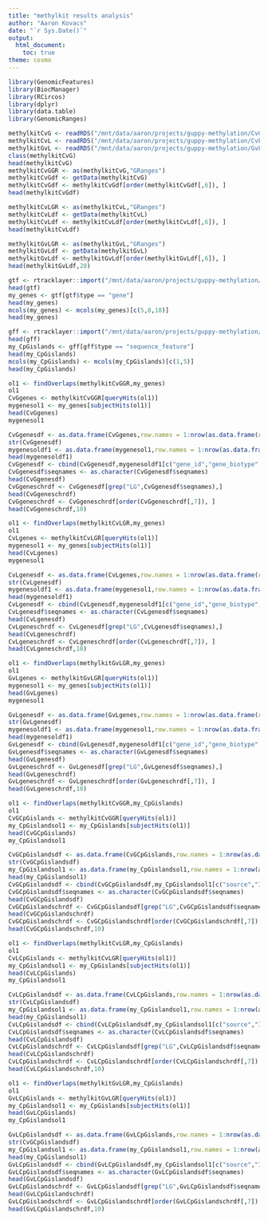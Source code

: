 ```yaml
---
title: "methylkit results analysis"
author: "Aaron Kovacs"
date: "`r Sys.Date()`"
output:
  html_document:
    toc: true
theme: cosmo
---
```


```r

library(GenomicFeatures)
library(BiocManager)
library(RCircos)
library(dplyr)
library(data.table)
library(GenomicRanges)

methylkitCvG <- readRDS("/mnt/data/aaron/projects/guppy-methylation/CvG_mydiff.rds")
methylkitCvL <- readRDS("/mnt/data/aaron/projects/guppy-methylation/CvL_mydiff.rds")
methylkitGvL <- readRDS("/mnt/data/aaron/projects/guppy-methylation/GvL_mydiff.rds")
class(methylkitCvG)
head(methylkitCvG)
methylkitCvGGR <- as(methylkitCvG,"GRanges")
methylkitCvGdf <- getData(methylkitCvG)
methylkitCvGdf <- methylkitCvGdf[order(methylkitCvGdf[,6]), ]
head(methylkitCvGdf)

methylkitCvLGR <- as(methylkitCvL,"GRanges")
methylkitCvLdf <- getData(methylkitCvL)
methylkitCvLdf <- methylkitCvLdf[order(methylkitCvLdf[,6]), ]
head(methylkitCvLdf)

methylkitGvLGR <- as(methylkitGvL,"GRanges")
methylkitGvLdf <- getData(methylkitGvL)
methylkitGvLdf <- methylkitGvLdf[order(methylkitGvLdf[,6]), ]
head(methylkitGvLdf,20)

```


```r

gtf <- rtracklayer::import("/mnt/data/aaron/projects/guppy-methylation/Poecilia_reticulata.Guppy_female_1.0_MT.103.gtf")
head(gtf)
my_genes <- gtf[gtf$type == "gene"]
head(my_genes)
mcols(my_genes) <- mcols(my_genes)[c(5,8,18)]
head(my_genes)

gff <- rtracklayer::import("/mnt/data/aaron/projects/guppy-methylation/Poecilia_reticulata.Guppy_female_1.0_MT.dna_sm.toplevel_out.gff")
head(gff)
my_CpGislands <- gff[gff$type == "sequence_feature"]
head(my_CpGislands)
mcols(my_CpGislands) <- mcols(my_CpGislands)[c(1,5)]
head(my_CpGislands)

```






```r

ol1 <- findOverlaps(methylkitCvGGR,my_genes)
ol1
CvGgenes <- methylkitCvGGR[queryHits(ol1)]
mygenesol1 <- my_genes[subjectHits(ol1)]
head(CvGgenes)
mygenesol1

CvGgenesdf <- as.data.frame(CvGgenes,row.names = 1:nrow(as.data.frame(ranges(CvGgenes))))
str(CvGgenesdf)
mygenesoldf1 <- as.data.frame(mygenesol1,row.names = 1:nrow(as.data.frame(ranges(mygenesol1))))
head(mygenesoldf1)
CvGgenesdf <- cbind(CvGgenesdf,mygenesoldf1[c("gene_id","gene_biotype","gene_name")])
CvGgenesdf$seqnames <- as.character(CvGgenesdf$seqnames)
head(CvGgenesdf)
CvGgeneschrdf <- CvGgenesdf[grep("LG",CvGgenesdf$seqnames),]
head(CvGgeneschrdf)
CvGgeneschrdf <- CvGgeneschrdf[order(CvGgeneschrdf[,7]), ]
head(CvGgeneschrdf,10)


```







```r

ol1 <- findOverlaps(methylkitCvLGR,my_genes)
ol1
CvLgenes <- methylkitCvLGR[queryHits(ol1)]
mygenesol1 <- my_genes[subjectHits(ol1)]
head(CvLgenes)
mygenesol1

CvLgenesdf <- as.data.frame(CvLgenes,row.names = 1:nrow(as.data.frame(ranges(CvLgenes))))
str(CvLgenesdf)
mygenesoldf1 <- as.data.frame(mygenesol1,row.names = 1:nrow(as.data.frame(ranges(mygenesol1))))
head(mygenesoldf1)
CvLgenesdf <- cbind(CvLgenesdf,mygenesoldf1[c("gene_id","gene_biotype","gene_name")])
CvLgenesdf$seqnames <- as.character(CvLgenesdf$seqnames)
head(CvLgenesdf)
CvLgeneschrdf <- CvLgenesdf[grep("LG",CvLgenesdf$seqnames),]
head(CvLgeneschrdf)
CvLgeneschrdf <- CvLgeneschrdf[order(CvLgeneschrdf[,7]), ]
head(CvLgeneschrdf,10)

```




```r

ol1 <- findOverlaps(methylkitGvLGR,my_genes)
ol1
GvLgenes <- methylkitGvLGR[queryHits(ol1)]
mygenesol1 <- my_genes[subjectHits(ol1)]
head(GvLgenes)
mygenesol1

GvLgenesdf <- as.data.frame(GvLgenes,row.names = 1:nrow(as.data.frame(ranges(GvLgenes))))
str(GvLgenesdf)
mygenesoldf1 <- as.data.frame(mygenesol1,row.names = 1:nrow(as.data.frame(ranges(mygenesol1))))
head(mygenesoldf1)
GvLgenesdf <- cbind(GvLgenesdf,mygenesoldf1[c("gene_id","gene_biotype","gene_name")])
GvLgenesdf$seqnames <- as.character(GvLgenesdf$seqnames)
head(GvLgenesdf)
GvLgeneschrdf <- GvLgenesdf[grep("LG",GvLgenesdf$seqnames),]
head(GvLgeneschrdf)
GvLgeneschrdf <- GvLgeneschrdf[order(GvLgeneschrdf[,7]), ]
head(GvLgeneschrdf,10)

```



```r

ol1 <- findOverlaps(methylkitCvGGR,my_CpGislands)
ol1
CvGCpGislands <- methylkitCvGGR[queryHits(ol1)]
my_CpGislandsol1 <- my_CpGislands[subjectHits(ol1)]
head(CvGCpGislands)
my_CpGislandsol1

CvGCpGislandsdf <- as.data.frame(CvGCpGislands,row.names = 1:nrow(as.data.frame(ranges(CvGCpGislands))))
str(CvGCpGislandsdf)
my_CpGislandsol1 <- as.data.frame(my_CpGislandsol1,row.names = 1:nrow(as.data.frame(ranges(my_CpGislandsol1))))
head(my_CpGislandsol1)
CvGCpGislandsdf <- cbind(CvGCpGislandsdf,my_CpGislandsol1[c("source","ID")])
CvGCpGislandsdf$seqnames <- as.character(CvGCpGislandsdf$seqnames)
head(CvGCpGislandsdf)
CvGCpGislandschrdf <- CvGCpGislandsdf[grep("LG",CvGCpGislandsdf$seqnames),]
head(CvGCpGislandschrdf)
CvGCpGislandschrdf <- CvGCpGislandschrdf[order(CvGCpGislandschrdf[,7]), ]
head(CvGCpGislandschrdf,10)

```

```r

ol1 <- findOverlaps(methylkitCvLGR,my_CpGislands)
ol1
CvLCpGislands <- methylkitCvLGR[queryHits(ol1)]
my_CpGislandsol1 <- my_CpGislands[subjectHits(ol1)]
head(CvLCpGislands)
my_CpGislandsol1

CvLCpGislandsdf <- as.data.frame(CvLCpGislands,row.names = 1:nrow(as.data.frame(ranges(CvLCpGislands))))
str(CvLCpGislandsdf)
my_CpGislandsol1 <- as.data.frame(my_CpGislandsol1,row.names = 1:nrow(as.data.frame(ranges(my_CpGislandsol1))))
head(my_CpGislandsol1)
CvLCpGislandsdf <- cbind(CvLCpGislandsdf,my_CpGislandsol1[c("source","ID")])
CvLCpGislandsdf$seqnames <- as.character(CvLCpGislandsdf$seqnames)
head(CvLCpGislandsdf)
CvLCpGislandschrdf <- CvLCpGislandsdf[grep("LG",CvLCpGislandsdf$seqnames),]
head(CvLCpGislandschrdf)
CvLCpGislandschrdf <- CvLCpGislandschrdf[order(CvLCpGislandschrdf[,7]), ]
head(CvLCpGislandschrdf,10)

```


```r

ol1 <- findOverlaps(methylkitGvLGR,my_CpGislands)
ol1
GvLCpGislands <- methylkitGvLGR[queryHits(ol1)]
my_CpGislandsol1 <- my_CpGislands[subjectHits(ol1)]
head(GvLCpGislands)
my_CpGislandsol1

GvLCpGislandsdf <- as.data.frame(GvLCpGislands,row.names = 1:nrow(as.data.frame(ranges(GvLCpGislands))))
str(CvGCpGislandsdf)
my_CpGislandsol1 <- as.data.frame(my_CpGislandsol1,row.names = 1:nrow(as.data.frame(ranges(my_CpGislandsol1))))
head(my_CpGislandsol1)
GvLCpGislandsdf <- cbind(GvLCpGislandsdf,my_CpGislandsol1[c("source","ID")])
GvLCpGislandsdf$seqnames <- as.character(GvLCpGislandsdf$seqnames)
head(GvLCpGislandsdf)
GvLCpGislandschrdf <- GvLCpGislandsdf[grep("LG",GvLCpGislandsdf$seqnames),]
head(GvLCpGislandschrdf)
GvLCpGislandschrdf <- GvLCpGislandschrdf[order(GvLCpGislandschrdf[,7]), ]
head(GvLCpGislandschrdf,10)

```


